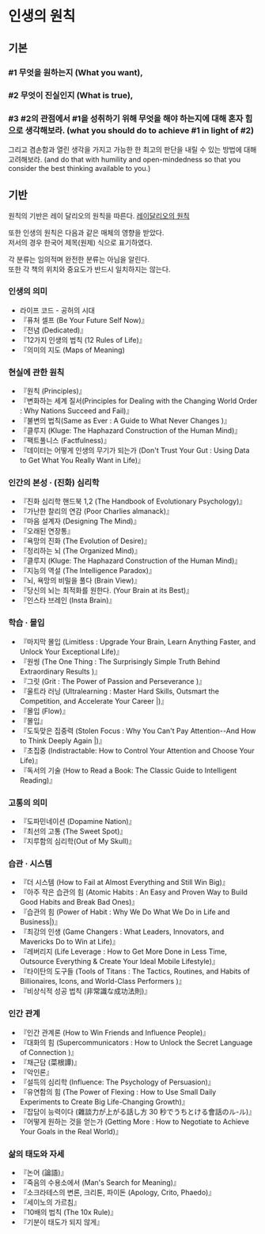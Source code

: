 # 인생의 원칙

## 기본

### #1 무엇을 원하는지 (What you want),

### #2 무엇이 진실인지 (What is true),

### #3 #2의 관점에서 #1을 성취하기 위해 무엇을 해야 하는지에 대해 혼자 힘으로 생각해보라. (what you should do to achieve #1 in light of #2)

그리고 겸손함과 열린 생각을 가지고 가능한 한 최고의 판단을 내릴 수 있는 방법에 대해 고려해보라. (and do that with humility and open-mindedness so that you consider the best thinking available to you.)

## 기반

원칙의 기반은 레이 달리오의 원칙을 따른다.
[레이달리오의 원칙](https://www.principles.com/principles/418eaeca-564f-41e8-bd90-8e0d042f28d5/#table-of-contents)

또한 인생의 원칙은 다음과 같은 매체의 영향을 받았다.\
저서의 경우 한국어 제목(원제) 식으로 표기하였다.

각 분류는 임의적며 완전한 분류는 아님을 알린다.\
또한 각 책의 위치와 중요도가 반드시 일치하지는 않는다.

### 인생의 의미

- 라이프 코드 - 공허의 시대
- 『퓨처 셀프 (Be Your Future Self Now)』
- 『전념 (Dedicated)』
- 『12가지 인생의 법칙 (12 Rules of Life)』
- 『의미의 지도 (Maps of Meaning)

### 현실에 관한 원칙

- 『원칙 (Principles)』
- 『변화하는 세계 질서(Principles for Dealing with the Changing World Order : Why Nations Succeed and Fail)』
- 『불변의 법칙(Same as Ever : A Guide to What Never Changes )』
- 『클루지 (Kluge: The Haphazard Construction of the Human Mind)』
- 『팩트풀니스 (Factfulness)』
- 『데이터는 어떻게 인생의 무기가 되는가 (Don't Trust Your Gut : Using Data to Get What You Really Want in Life)』

### 인간의 본성 · (진화) 심리학

- 『진화 심리학 핸드북 1,2 (The Handbook of Evolutionary Psychology)』
- 『가난한 찰리의 연감 (Poor Charlies almanack)』
- 『마음 설계자 (Designing The Mind)』
- 『오래된 연장통』
- 『욕망의 진화 (The Evolution of Desire)』
- 『정리하는 뇌 (The Organized Mind)』
- 『클루지 (Kluge: The Haphazard Construction of the Human Mind)』
- 『지능의 역설 (The Intelligence Paradox)』
- 『뇌, 욕망의 비밀을 풀다 (Brain View)』
- 『당신의 뇌는 최적화를 원한다. (Your Brain at its Best)』
- 『인스타 브레인 (Insta Brain)』

### 학습 · 몰입

- 『마지막 몰입 (Limitless : Upgrade Your Brain, Learn Anything Faster, and Unlock Your Exceptional Life)』
- 『원씽 (The One Thing : The Surprisingly Simple Truth Behind Extraordinary Results )』
- 『그릿 (Grit : The Power of Passion and Perseverance )』
- 『울트라 러닝 (Ultralearning : Master Hard Skills, Outsmart the Competition, and Accelerate Your Career |)』
- 『몰입 (Flow)』
- 『몰입』
- 『도둑맞은 집중력 (Stolen Focus : Why You Can't Pay Attention--And How to Think Deeply Again |)』
- 『초집중 (Indistractable: How to Control Your Attention and Choose Your Life)』
- 『독서의 기술 (How to Read a Book: The Classic Guide to Intelligent Reading)』

### 고통의 의미

- 『도파민네이션 (Dopamine Nation)』
- 『최선의 고통 (The Sweet Spot)』
- 『지루함의 심리학(Out of My Skull)』

### 습관 · 시스템

- 『더 시스템 (How to Fail at Almost Everything and Still Win Big)』
- 『아주 작은 습관의 힘 (Atomic Habits : An Easy and Proven Way to Build Good Habits and Break Bad Ones)』
- 『습관의 힘 (Power of Habit : Why We Do What We Do in Life and Business|)』
- 『최강의 인생 (Game Changers : What Leaders, Innovators, and Mavericks Do to Win at Life)』
- 『레버리지 (Life Leverage : How to Get More Done in Less Time, Outsource Everything & Create Your Ideal Mobile Lifestyle)』
- 『타이탄의 도구들 (Tools of Titans : The Tactics, Routines, and Habits of Billionaires, Icons, and World-Class Performers )』
- 『비상식적 성공 법칙 (非常識な成功法則)』

### 인간 관계

- 『인간 관계론 (How to Win Friends and Influence People)』
- 『대화의 힘 (Supercommunicators : How to Unlock the Secret Language of Connection )』
- 『채근담 (菜根譚)』
- 『악인론』
- 『설득의 심리학 (Influence: The Psychology of Persuasion)』
- 『유연함의 힘 (The Power of Flexing : How to Use Small Daily Experiments to Create Big Life-Changing Growth)』
- 『잡담이 능력이다 (雜談力が上がる話し方 30 秒でうちとける會話のル-ル)』
- 『어떻게 원하는 것을 얻는가 (Getting More : How to Negotiate to Achieve Your Goals in the Real World)』

### 삶의 태도와 자세

- 『논어 (論語)』
- 『죽음의 수용소에서 (Man's Search for Meaning)』
- 『소크라테스의 변론, 크리톤, 파이돈 (Apology, Crito, Phaedo)』
- 『세이노의 가르침』
- 『10배의 법칙 (The 10x Rule)』
- 『기분이 태도가 되지 않게』
